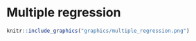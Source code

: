 # Multiple regression {#multiple}

```r
knitr::include_graphics("graphics/multiple_regression.png")
```